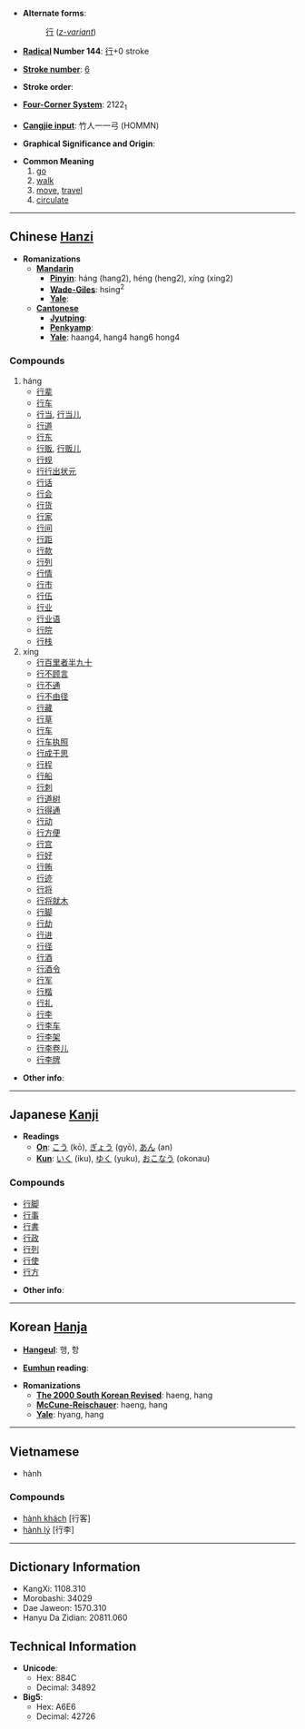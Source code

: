 * '''Alternate forms''':
*: [[行]] (''[[z-variant]]'')<!-- also compat. var.? what's the difference? -->

* '''[[Wiktionary:Chinese radical index| Radical]] Number 144''': [[Wiktionary:Chinese radical index 行|行]]+0 stroke

* '''[[Wiktionary:Chinese total strokes index|Stroke number]]''': [[Wiktionary:Chinese total strokes index 6|6]]

* '''Stroke order''': 

* '''[[Wiktionary:Chinese four corner index|Four-Corner System]]''': 2122<sub>1</sub>

* '''[[Wiktionary:Chinese Cangjie index|Cangjie input]]''': 竹人一一弓 (HOMMN)

* '''Graphical Significance and Origin''': 

* '''Common Meaning'''
*# [[go]]
*# [[walk]]
*# [[move]], [[travel]]
*# [[circulate]]

----

== Chinese [[Hanzi]] ==

* '''Romanizations'''
** '''[[Mandarin]]'''
*** '''[[Pinyin]]''': háng (hang2), héng (heng2), xíng (xing2)
*** '''[[Wade-Giles]]''': hsing<sup>2</sup>
*** '''[[Yale]]''': 
** '''[[Cantonese]]'''
*** '''[[Jyutping]]''':
*** '''[[Penkyamp]]''': 
*** '''[[Yale]]''': haang4, hang4 hang6 hong4

===Compounds===
#háng
#*[[行辈]]
#*[[行车]]
#*[[行当]], [[行当儿]]
#*[[行道]]
#*[[行东]]
#*[[行贩]], [[行贩儿]]
#*[[行规]]
#*[[行行出状元]]
#*[[行话]]
#*[[行会]]
#*[[行货]]
#*[[行家]]
#*[[行间]]
#*[[行距]]
#*[[行款]]
#*[[行列]]
#*[[行情]]
#*[[行市]]
#*[[行伍]]
#*[[行业]]
#*[[行业语]]
#*[[行院]]
#*[[行栈]]
#xíng
#*[[行百里者半九十]]
#*[[行不顾言]]
#*[[行不通]]
#*[[行不由径]]
#*[[行藏]]
#*[[行草]]
#*[[行车]]
#*[[行车执照]]
#*[[行成于思]]
#*[[行程]]
#*[[行船]]
#*[[行刺]]
#*[[行道树]]
#*[[行得通]]
#*[[行动]]
#*[[行方便]]
#*[[行宫]]
#*[[行好]]
#*[[行贿]]
#*[[行迹]]
#*[[行将]]
#*[[行将就木]]
#*[[行脚]]
#*[[行劫]]
#*[[行进]]
#*[[行径]]
#*[[行酒]]
#*[[行酒令]]
#*[[行军]]
#*[[行楷]]
#*[[行礼]]
#*[[行李]]
#*[[行李车]]
#*[[行李架]]
#*[[行李卷儿]]
#*[[行李牌]]

* '''Other info''': 

----

== Japanese [[Kanji]] ==

* '''Readings'''
** '''[[On]]''': [[こう]] (kō), [[ぎょう]] (gyō), [[あん]] (an)
** '''[[Kun]]''': [[いく]] (iku), [[ゆく]] (yuku), [[おこなう]] (okonau)

===Compounds===
*[[行脚]]
*[[行事]]
*[[行書]]
*[[行政]]
*[[行列]]
*[[行使]]
*[[行方]]

* '''Other info''':  

----

== Korean [[Hanja]] ==

* '''[[Hangeul]]''': 행, 항

* '''[[Eumhun]] reading''': 

* '''Romanizations'''
** '''[[The 2000 South Korean Revised Romanization|The 2000 South Korean Revised]]''': haeng, hang
** '''[[McCune-Reischauer]]''': haeng, hang
** '''[[Yale]]''': hyang, hang

----

==Vietnamese==

*hành

===Compounds===
*[[hành khách]] [行客]
*[[hành lý]] [行李]

----

== Dictionary Information ==

* KangXi: 1108.310
* Morobashi: 34029
* Dae Jaweon: 1570.310
* Hanyu Da Zidian: 20811.060

== Technical Information ==

* '''Unicode''':
** Hex: 884C
** Decimal: 34892
* '''Big5''':
** Hex: A6E6
** Decimal: 42726